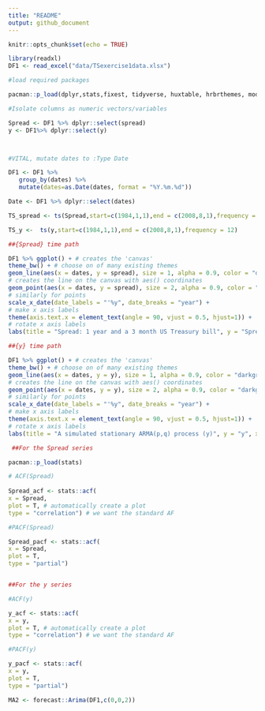 ```yaml
---
title: "README"
output: github_document
---
```


```r
knitr::opts_chunk$set(echo = TRUE)
```


```r


library(readxl)
DF1 <- read_excel("data/TSexercise1data.xlsx")

#load required packages

pacman::p_load(dplyr,stats,fixest, tidyverse, huxtable, hrbrthemes, modelsummary, glue,forecast)

#Isolate columns as numeric vectors/variables

Spread <- DF1 %>% dplyr::select(spread)
y <- DF1%>% dplyr::select(y)



#VITAL, mutate dates to :Type Date

DF1 <- DF1 %>%
   group_by(dates) %>%
   mutate(dates=as.Date(dates, format = "%Y.%m.%d"))

Date <- DF1 %>% dplyr::select(dates)

TS_spread <- ts(Spread,start=c(1984,1,1),end = c(2008,8,1),frequency = 12)

TS_y <-  ts(y,start=c(1984,1,1),end = c(2008,8,1),frequency = 12)


```





```r


##{Spread} time path

DF1 %>% ggplot() + # creates the 'canvas'
theme_bw() + # choose on of many existing themes
geom_line(aes(x = dates, y = spread), size = 1, alpha = 0.9, color = "darkgreen") +
# creates the line on the canvas with aes() coordinates
geom_point(aes(x = dates, y = spread), size = 2, alpha = 0.9, color = "darkgreen") +
# similarly for points
scale_x_date(date_labels = "'%y", date_breaks = "year") +
# make x axis labels
theme(axis.text.x = element_text(angle = 90, vjust = 0.5, hjust=1)) +
# rotate x axis labels
labs(title = "Spread: 1 year and a 3 month US Treasury bill", y = "Spread", x = "Date")

##{y} time path

DF1 %>% ggplot() + # creates the 'canvas'
theme_bw() + # choose on of many existing themes
geom_line(aes(x = dates, y = y), size = 1, alpha = 0.9, color = "darkgreen") +
# creates the line on the canvas with aes() coordinates
geom_point(aes(x = dates, y = y), size = 2, alpha = 0.9, color = "darkgreen") +
# similarly for points
scale_x_date(date_labels = "'%y", date_breaks = "year") +
# make x axis labels
theme(axis.text.x = element_text(angle = 90, vjust = 0.5, hjust=1)) +
# rotate x axis labels
labs(title = "A simulated stationary ARMA(p,q) process (y)", y = "y", x = "Date")


```



```r

 ##For the Spread series

pacman::p_load(stats)

# ACF(Spread)
 
Spread_acf <- stats::acf(
x = Spread,
plot = T, # automatically create a plot
type = "correlation") # we want the standard AF

#PACF(Spread)

Spread_pacf <- stats::acf(
x = Spread,
plot = T, 
type = "partial") 


##For the y series

#ACF(y)

y_acf <- stats::acf(
x = y,
plot = T, # automatically create a plot
type = "correlation") # we want the standard AF

#PACF(y)

y_pacf <- stats::acf(
x = y,
plot = T, 
type = "partial")

```





```r
MA2 <- forecast::Arima(DF1,c(0,0,2))

```

